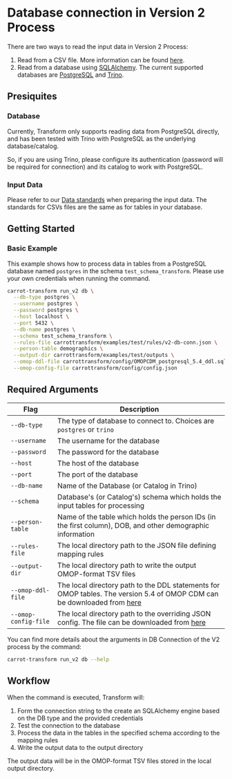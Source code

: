 # Database connection in Version 2 Process

There are two ways to read the input data in Version 2 Process:

1. Read from a CSV file. More information can be found [here](/transform/quickstart#version-2-process).
2. Read from a database using [SQLAlchemy](https://www.sqlalchemy.org/). The current supported databases are [PostgreSQL](https://www.postgresql.org/) and [Trino](https://trino.io/).

## Presiquites

### Database

Currently, Transform only supports reading data from PostgreSQL directly, and has been tested with Trino with PostgreSQL as the underlying database/catalog.

So, if you are using Trino, please configure its authentication (password will be required for connection) and its catalog to work with PostgreSQL.

### Input Data

Please refer to our [Data standards](/standards) when preparing the input data. The standards for CSVs files are the same as for tables in your database.

## Getting Started

### Basic Example

This example shows how to process data in tables from a PostgreSQL database named `postgres` in the schema `test_schema_transform`.
Please use your own credentials when running the command.

```bash copy
carrot-transform run_v2 db \
  --db-type postgres \
  --username postgres \
  --password postgres \
  --host localhost \
  --port 5432 \
  --db-name postgres \
  --schema test_schema_transform \
  --rules-file carrottransform/examples/test/rules/v2-db-conn.json \
  --person-table demographics \
  --output-dir carrottransform/examples/test/outputs \
  --omop-ddl-file carrottransform/config/OMOPCDM_postgresql_5.4_ddl.sql \
  --omop-config-file carrottransform/config/config.json
```

## Required Arguments

| Flag                 | Description                                                                                                                                                                                                                                           |
| -------------------- | ----------------------------------------------------------------------------------------------------------------------------------------------------------------------------------------------------------------------------------------------------- |
| `--db-type`          | The type of database to connect to. Choices are `postgres` or `trino`                                                                                                                                                                                 |
| `--username`         | The username for the database                                                                                                                                                                                                                         |
| `--password`         | The password for the database                                                                                                                                                                                                                         |
| `--host`             | The host of the database                                                                                                                                                                                                                              |
| `--port`             | The port of the database                                                                                                                                                                                                                              |
| `--db-name`          | Name of the Database (or Catalog in Trino)                                                                                                                                                                                                            |
| `--schema`           | Database's (or Catalog's) schema which holds the input tables for processing                                                                                                                                                                          |
| `--person-table`     | Name of the table which holds the person IDs (in the first column), DOB, and other demographic information                                                                                                                                            |
| `--rules-file`       | The local directory path to the JSON file defining mapping rules                                                                                                                                                                                      |
| `--output-dir`       | The local directory path to write the output OMOP-format TSV files                                                                                                                                                                                    |
| `--omop-ddl-file`    | The local directory path to the DDL statements for OMOP tables. The version 5.4 of OMOP CDM can be downloaded from [here](https://github.com/Health-Informatics-UoN/carrot-transform/blob/main/carrottransform/config/OMOPCDM_postgresql_5.4_ddl.sql) |
| `--omop-config-file` | The local directory path to the overriding JSON config. The file can be downloaded from [here](https://github.com/Health-Informatics-UoN/carrot-transform/blob/main/carrottransform/config/config.json)                                               |

You can find more details about the arguments in DB Connection of the V2 process by the command:

```bash copy
carrot-transform run_v2 db --help
```

## Workflow

When the command is executed, Transform will:

1. Form the connection string to the create an SQLAlchemy engine based on the DB type and the provided credentials
2. Test the connection to the database
3. Process the data in the tables in the specified schema according to the mapping rules
4. Write the output data to the output directory

The output data will be in the OMOP-format TSV files stored in the local output directory.
